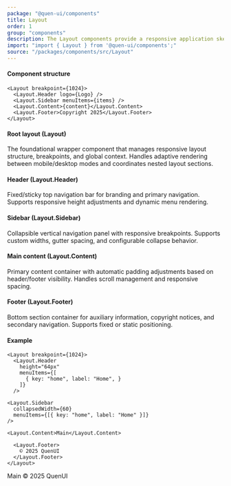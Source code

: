 ```yaml
---
package: "@quen-ui/components"
title: Layout
order: 1
group: "components"
description: The Layout components provide a responsive application skeleton with configurable header, collapsible sidebar, and mobile-friendly interactions. Designed for complex application structures, they handle responsive breakpoints, accessibility, and state management out-of-the-box.
import: "import { Layout } from '@quen-ui/components';"
source: "/packages/components/src/Layout"
---
```



#### Component structure

```tsx
<Layout breakpoint={1024}>
  <Layout.Header logo={Logo} />
  <Layout.Sidebar menuItems={items} />
  <Layout.Content>{content}</Layout.Content>
  <Layout.Footer>Copyright 2025</Layout.Footer>
</Layout>
```

#### Root layout (Layout)

The foundational wrapper component that manages responsive layout structure, breakpoints, and global context. Handles adaptive rendering between mobile/desktop modes and coordinates nested layout sections.

#### Header (Layout.Header)

Fixed/sticky top navigation bar for branding and primary navigation. Supports responsive height adjustments and dynamic menu rendering.

#### Sidebar (Layout.Sidebar)

Collapsible vertical navigation panel with responsive breakpoints. Supports custom widths, gutter spacing, and configurable collapse behavior.

#### Main content (Layout.Content)

Primary content container with automatic padding adjustments based on header/footer visibility. Handles scroll management and responsive spacing.

#### Footer (Layout.Footer)

Bottom section container for auxiliary information, copyright notices, and secondary navigation. Supports fixed or static positioning.

#### Example

```tsx
<Layout breakpoint={1024}>
  <Layout.Header
    height="64px"
    menuItems={[
      { key: "home", label: "Home", }
    ]}
  />

<Layout.Sidebar
  collapsedWidth={60}
  menuItems={[{ key: "home", label: "Home" }]}
/>

<Layout.Content>Main</Layout.Content>

  <Layout.Footer>
    © 2025 QuenUI
  </Layout.Footer>
</Layout>
```

<Layout breakpoint={1024}>
  <Layout.Header
    height="64px"
    menuItems={[
      { key: "home", label: "Home", }
    ]}
  />
<Layout.Sidebar
  collapsedWidth={60}
  menuItems={[{ key: "home", label: "Home" }]}
/>
<Layout.Content>Main</Layout.Content>
  <Layout.Footer>
    © 2025 QuenUI
  </Layout.Footer>
</Layout>
